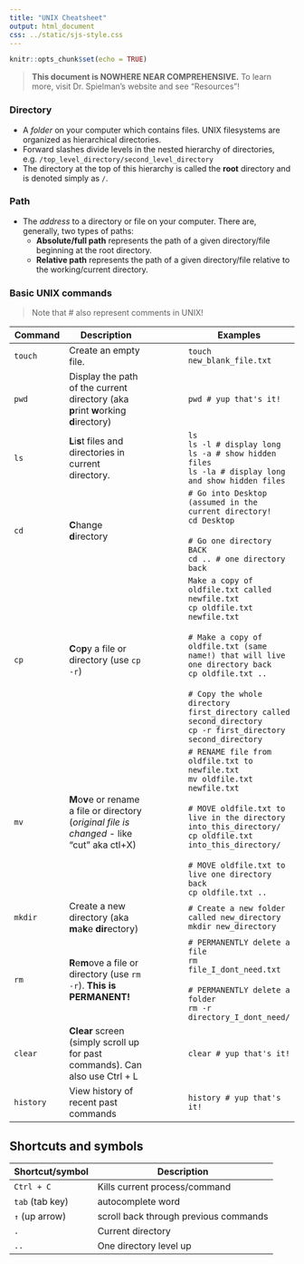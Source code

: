 ```yaml
---
title: "UNIX Cheatsheet"
output: html_document
css: ../static/sjs-style.css
---
```


```r
knitr::opts_chunk$set(echo = TRUE)
```

> **This document is NOWHERE NEAR COMPREHENSIVE.** To learn more, visit Dr. Spielman's website and see "Resources"!




### Directory
  - A *folder* on your computer which contains files. UNIX filesystems are organized as hierarchical directories. 
  - Forward slashes divide levels in the nested hierarchy of directories, e.g. `/top_level_directory/second_level_directory`
  - The directory at the top of this hierarchy is called the **root** directory and is denoted simply as `/`. 

### Path
  - The *address* to a directory or file on your computer. There are, generally, two types of paths:
    - **Absolute/full path** represents the path of a given directory/file beginning at the root directory.
    - **Relative path** represents the path of a given directory/file relative to the working/current directory.


### Basic UNIX commands

> Note that # also represent comments in UNIX!

Command | Description | | | | |Examples
-------|--------------|-|-|-|-|---------- 
`touch` | Create an empty file. |||||`touch new_blank_file.txt`
`pwd` | Display the path of the current directory (aka **p**rint **w**orking **d**irectory) ||||| `pwd # yup that's it!`
`ls` | **L**i**s**t files and directories in current directory. |||||  `ls` <br> `ls -l # display long` <br> `ls -a # show hidden files` <br> `ls -la # display long and show hidden files` 
`cd` | **C**hange **d**irectory |||||  `# Go into Desktop (assumed in the current directory!` <br> `cd Desktop` <br><br> `# Go one directory BACK` <br> `cd .. # one directory back` 
`cp` | **C**o**p**y a file or directory (use `cp -r`) ||||| `Make a copy of oldfile.txt called newfile.txt` <br> `cp oldfile.txt newfile.txt` <br><br>  ` # Make a copy of oldfile.txt (same name!) that will live one directory back` <br> `cp oldfile.txt ..` <br><br> ` # Copy the whole directory first_directory called second_directory` <br> `cp -r first_directory second_directory`
`mv` | **M**o**v**e or rename a file or directory (_original file is changed_ - like "cut" aka ctl+X) |||||  `# RENAME file from oldfile.txt to newfile.txt` <br> `mv oldfile.txt newfile.txt`  <br><br> `# MOVE oldfile.txt to live in the directory into_this_directory/`<br> `cp oldfile.txt into_this_directory/`  <br><br> `# MOVE oldfile.txt to live one directory back` <br> `cp oldfile.txt ..`
`mkdir` | Create a new directory (aka **m**a**k**e **dir**ectory) ||||| `# Create a new folder called new_directory` <br> `mkdir new_directory`
`rm` | **R**e**m**ove a file or directory (use `rm -r`). **This is PERMANENT!** ||||| `# PERMANENTLY delete a file` <br> `rm file_I_dont_need.txt` <br><br> `# PERMANENTLY delete a folder` <br> `rm -r directory_I_dont_need/`
`clear` | **Clear** screen (simply scroll up for past commands). Can also use Ctrl + L ||||| `clear # yup that's it!`
`history`| View history of recent past commands ||||| `history # yup that's it!`

## Shortcuts and symbols

Shortcut/symbol | Description
----------|-----
`Ctrl + C` | Kills current process/command
`tab` (tab key) | autocomplete word
`↑` (up arrow)| scroll back through previous commands
`.` | Current directory
`..` | One directory level up 

